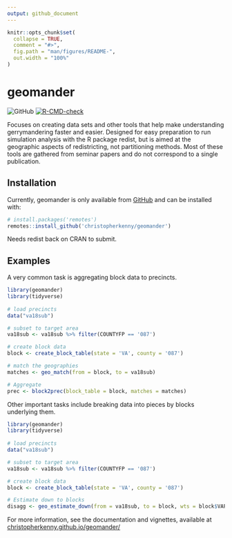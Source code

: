 ```yaml
---
output: github_document
---
```


<!-- README.md is generated from README.Rmd. Please edit that file -->

```r
knitr::opts_chunk$set(
  collapse = TRUE,
  comment = "#>",
  fig.path = "man/figures/README-",
  out.width = "100%"
)
```

# geomander

<!-- badges: start -->
![GitHub](https://img.shields.io/github/license/christopherkenny/geomander)
[![R-CMD-check](https://github.com/christopherkenny/geomander/workflows/R-CMD-check/badge.svg)](https://github.com/christopherkenny/geomander/actions)
<!-- badges: end -->

Focuses on creating data sets and other tools that help make understanding gerrymandering faster and easier. Designed for easy preparation to run simulation analysis with the R package redist, but is aimed at the geographic aspects of redistricting, not partitioning methods. Most of these tools are gathered from seminar papers and do not correspond to a single publication.

## Installation
<!---
You can install the released version of geomander from [CRAN](https://CRAN.R-project.org) with:

``` r
install.packages("geomander")
```

And the development version from [GitHub](https://github.com/) with:

``` r
# install.packages("devtools")
devtools::install_github("christopherkenny/geomander")
```
--->

Currently, geomander is only available from [GitHub](https://github.com/christopherkenny/geomander) and can be installed with:
```r
# install.packages('remotes')
remotes::install_github('christopherkenny/geomander')
```

Needs redist back on CRAN to submit. 

## Examples

A very common task is aggregating block data to precincts.

```r
library(geomander)
library(tidyverse)
 
# load precincts
data("va18sub")

# subset to target area
va18sub <- va18sub %>% filter(COUNTYFP == '087')

# create block data
block <- create_block_table(state = 'VA', county = '087')  

# match the geographies
matches <- geo_match(from = block, to = va18sub)

# Aggregate
prec <- block2prec(block_table = block, matches = matches)

```

Other important tasks include breaking data into pieces by blocks underlying them.
```r
library(geomander)
library(tidyverse)
 
# load precincts
data("va18sub")

# subset to target area
va18sub <- va18sub %>% filter(COUNTYFP == '087')

# create block data
block <- create_block_table(state = 'VA', county = '087')  

# Estimate down to blocks
disagg <- geo_estimate_down(from = va18sub, to = block, wts = block$VAP, value = va18sub$G18USSRSTE)

```

For more information, see the documentation and vignettes, available at [christopherkenny.github.io/geomander/](christopherkenny.github.io/geomander/)
